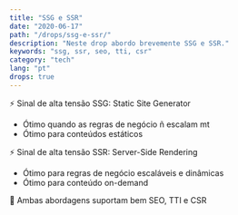 ```yaml
---
title: "SSG e SSR"
date: "2020-06-17"
path: "/drops/ssg-e-ssr/"
description: "Neste drop abordo brevemente SSG e SSR."
keywords: "ssg, ssr, seo, tti, csr"
category: "tech"
lang: "pt"
drops: true
---
```



<Drop>

⚡️ Sinal de alta tensão SSG: Static Site Generator

- Ótimo quando as regras de negócio ñ escalam mt
- Ótimo para conteúdos estáticos

⚡️ Sinal de alta tensão SSR: Server-Side Rendering

- Ótimo para regras de negócio escaláveis e dinâmicas
- Ótimo para conteúdo on-demand

🌸 Ambas abordagens suportam bem SEO, TTI e CSR

</Drop>
